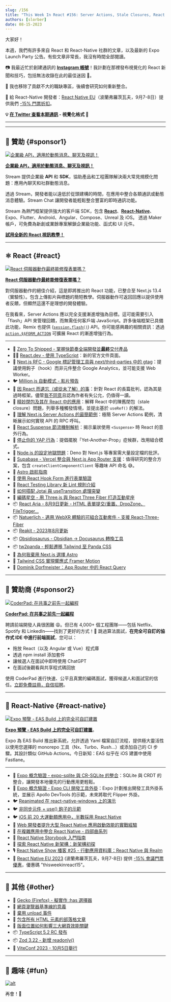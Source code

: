 ```yaml
---
slug: /156
title: "This Week In React #156: Server Actions, Stale Closures, React Falls Behind, Expo Builds, Suspense Throttling, React-Aria, Natuerlich, Obsidiosaurus, Expo-SQLite, Expo DevTools..."
authors: [slorber]
date: 08-15-2023
---
```


大家好！

本週，我們有許多來自 React 和 React-Native 社群的文章，以及最新的 Expo Launch Party 公告。有些文章非常長，我沒有時間全部閱讀。

📷 我最近忙於創建通訊的 [**Instagram 帳號**](https://www.instagram.com/thisweekinreact/)！我計劃在那裡發布視覺化的 React 新聞和技巧，包括無法收錄在此的最佳迷因 🤭。

🧑 我也移除了貢獻不大的職缺專區，後續會研究如何重新整合。

👥 給 React-Native 開發者：[React Native EU](https://www.react-native.eu/)（波蘭弗羅茨瓦夫，9月7-8日）提供我們 [-15% 門票折扣](https://ti.to/react-native-eu/2023/discount/thisweekinreact15)。

<!-- truncate -->

**💡 [在 Twitter 查看本期通訊](https://slo.im/thread) - 視覺化格式 🎨**

---


<Support />

---

## 💸 贊助 {#sponsor1}

[![企業級 API，適用於動態消息、聊天及視訊！](/emails/issues/153/stream.jpg)](https://getstream.io/video/voice-calling/?utm_source=thisweekinreact&utm_medium=sponsorship&utm_content=&utm_campaign=thisweekinreact_July2023_video_klmh22)

[**企業級 API，適用於動態消息、聊天及視訊！**](https://getstream.io/video/docs/react/?utm_source=thisweekinreact&utm_medium=sponsorship&utm_content=&utm_campaign=thisweekinreact_July2023_video_klmh22)

Stream 提供企業級 **API** 和 **SDK**，協助產品和工程團隊解決兩大常見規模化問題：應用內聊天和社群動態消息。

透過 Stream，開發者能以遠低於從頭建構的時間，在應用中整合各類通訊或動態消息體驗。Stream Chat 讓開發者能輕鬆整合豐富的即時通訊功能。

Stream 為熱門框架提供強大的客戶端 SDK，包含 [**React**](https://getstream.io/chat/sdk/react/?utm_source=thisweekinreact&utm_medium=sponsorship&utm_content=&utm_campaign=thisweekinreact_July2023_video_klmh22)、[**React-Native**](https://getstream.io/chat/sdk/react-native/?utm_source=thisweekinreact&utm_medium=sponsorship&utm_content=&utm_campaign=thisweekinreact_July2023_video_klmh22)、Expo、Flutter、Android、Angular、Compose、Unreal 及 iOS。
透過 Maker 帳戶，可免費為新創或業餘專案解鎖企業級功能、函式和 UI 元件。

[**試用全新的 React 視訊教學！**](https://getstream.io/video/docs/react/?utm_source=thisweekinreact&utm_medium=sponsorship&utm_content=&utm_campaign=thisweekinreact_July2023_video_klmh22)

---

## ⚛️ React {#react}

[![React 伺服器動作最終能修復表單嗎？](/emails/issues/156/serveractions.jpg)](https://www.mux.com/blog/what-are-react-server-actions)

[**React 伺服器動作最終能修復表單嗎？**](https://www.mux.com/blog/what-are-react-server-actions)

對伺服器動作的絕佳介紹，這是即將推出的 React 功能，已整合至 Next.js 13.4（實驗性）。包含上傳影片與標題的簡短教學。伺服器動作可返回回應以提供使用者反饋，但顯然這還不是理想的開發體驗。

在我看來，Server Actions 應以完全支援漸進增強為目標。這可能需要引入「flash」API 來管理回饋，而無需任何客戶端 JavaScript。許多後端框架已具備此功能，Remix 也提供 ([`session.flash()`](https://remix.run/docs/en/main/utils/sessions#sessionflashkey-value)) API。你可能感興趣的相關資訊：透過 [`action.$$FORM_ACTION`](https://twitter.com/sebastienlorber/status/1689921046856474625) 可擴展 React 的漸進增強行為。

---

- 💸 [Zero To Shipped - 掌握快節奏全端開發並**最終**交付產品](https://www.zerotoshipped.com/)
- 🧑‍🎓 [React.dev - 使用 TypeScript](https://react.dev/learn/typescript)：新的官方文件頁面。
- 💬 [Next.js RFC - Google 標記管理工具與 next/third-parties 中的 gtag](https://github.com/vercel/next.js/discussions/53868)：提議使用鉤子（hook）而非元件整合 Google Analytics，並可能支援 Web Worker。
- 🐦 [Million.js 自動模式 - 影片預告](https://twitter.com/aidenybai/status/1689773623827943424)
- 📜 [因 React 而遺忘（或從未了解）的事](https://joshcollinsworth.com/blog/antiquated-react)：針對 React 的長篇批判，認為其是過時框架。儘管[我不同意](https://github.com/josh-collinsworth/joco-sveltekit/issues/35#issuecomment-1680817566)且認為作者有失公允，仍值得一讀。
- 📜 [精妙閉包及其在 React 中的應用](https://www.developerway.com/posts/fantastic-closures)：解釋 React 中的陳舊閉包（stale closure）問題，列舉多種觸發情境，並提出基於 `useRef()` 的解法。
- 📜 [理解 Next.js Server Actions 的最簡範例](https://scastiel.dev/simplest-example-server-actions-nextjs)：極簡 Server Actions 範例，清晰展示如何實現 API 的 RPC 呼叫。
- 📜 [React Suspense 節流機制解析](https://andreigatej.dev/blog/on-react-suspense-throttling/)：揭示巢狀使用 `<Suspense>` 時 React 的意外行為。
- 📜 [停止你的 YAP 行為](https://kyleshevlin.com/quit-your-yapping)：提倡擺脫「Yet-Another-Prop」症候群，改用組合模式。
- 📜 [Node.js 的設定地獄問題](https://deno.com/blog/node-config-hell)：Deno 對 Next.js 等專案需大量設定檔的批評。
- 📜 [Supabase - Vercel 整合與 Next.js App Router 支援](https://supabase.com/blog/using-supabase-with-vercel)：值得研究的整合方案，包含 `createClientComponentClient` 等趣味 API 命名 😅。
- 📜 [Astro 啟航指南](https://remotesynthesis.com/blog/lifting-off-with-astro/)
- 📜 [使用 React Hook Form 進行表單驗證](https://claritydev.net/blog/form-validation-react-hook-form)
- 📜 [React Testing Library 新 Lint 規則介紹](https://blog.testdouble.com/posts/2023-07-31-a-new-rtl-lint-rule/)
- 📜 [如何搭配 Jotai 與 useTransition 處理突變](https://blog.axlight.com/posts/how-to-use-jotai-and-use-transition-for-mutation/)
- 📜 [編碼星空 - 用 Three.js 與 React Three Fiber 打造互動星座](https://supabase.com/blog/interactive-constellation-threejs-react-three-fiber)
- 📦 [React Aria - 8月9日更新 - HTML 表單提交/重置、DropZone、FileTrigger...](https://react-spectrum.adobe.com/releases/2023-08-09.html)
- 📦 [Natuerlich - 適用 WebXR 體驗的可組合互動套件 - 支援 React-Three-Fiber](https://github.com/coconut-xr/natuerlich)
- 📦 [Reakit - 2023年8月更新](https://newsletter.ariakit.org/p/all-things)
- 📦 [Obsidiosaurus - Obsidian → Docusaurus 轉換工具](https://github.com/CIMSTA/obsidiosaurus)
- 📦 [tw2panda - 輕鬆遷移 Tailwind 至 Panda CSS](https://github.com/astahmer/tw2panda)
- 🎥 [為何我棄用 Next.js 選擇 Astro](https://www.youtube.com/watch?v=BoeZqPaYw9s)
- 🎥 [Tailwind CSS 實現響應式 Framer Motion](https://www.youtube.com/watch?v=xSuxsfn13xg)
- 🎥 [Dominik Dorfmeister：App Router 中的 React Query](https://www.youtube.com/watch?v=R4NHXrvwZWA)

<SubscribeFormEmbed placement="middle" />

---

## 💸 贊助商 {#sponsor2}

[![CoderPad: 在共事之前先一起編程](/emails/issues/154/coderpad.png)](https://coderpad.io/?utm_medium=3pmedia&utm_source=ThisWeekInReact&utm_campaign=23-Q3-3PMedia-ThisWeekInReact-ACQ-All-Global-Newsletter)

[**CoderPad: 在共事之前先一起編程**](https://coderpad.io/?utm_medium=3pmedia&utm_source=ThisWeekInReact&utm_campaign=23-Q3-3PMedia-ThisWeekInReact-ACQ-All-Global-Newsletter)

聘請前端開發人員很困難 😩。但已有 4,000+ 個工程團隊——包括 Netflix、Spotify 和 LinkedIn——找到了更好的方式！🤠 跳過算法面試，**在完全可自訂的協作式 IDE 中進行前端面試**，您可以：

- 拖放 React（以及 Angular 或 Vue）程式庫
- 透過 npm install 添加套件
- 讓候選人在面試中即時使用 ChatGPT
- 在面試後觀看與共享程式碼回放

使用 CoderPad 進行快速、公平且真實的編碼面試，獲得候選人和面試官的信任。[立即免費註冊，自信招聘](https://coderpad.io/?utm_medium=3pmedia&utm_source=ThisWeekInReact&utm_campaign=23-Q3-3PMedia-ThisWeekInReact-ACQ-All-Global-Newsletter)。

---

## 📱 React-Native {#react-native}

[![Expo 預覽 - EAS Build 上的完全可自訂建置](/emails/issues/156/easbuild.jpg)](https://expo.dev/changelog/2023/08-10-custom-builds)

[**Expo 預覽 - EAS Build 上的完全可自訂建置**](https://expo.dev/changelog/2023/08-10-custom-builds)。

Expo 為 EAS Build 推出新系統，允許透過 Yaml 檔案自訂流程，提供極大靈活性以使用您選擇的 monorepo 工具（Nx、Turbo、Rush...）或添加自己的 CI 步驟。其設計類似 GitHub Actions。今日新知：EAS 似乎在 iOS 建置中使用 Fastlane。

---

- 👀 [Expo 概念驗證 - expo-sqlite 與 CR-SQLite 的整合](https://expo.dev/changelog/2023/08-10-cr-sqlite)：SQLite 與 CRDT 的整合，讓開發本地優先的行動應用更輕鬆。
- 👀 [Expo 概念驗證 - Expo CLI 開發工具外掛](https://expo.dev/changelog/2023/08-10-dev-tools-plugins)：Expo 計劃推出開發工具外掛系統，並展示 Apollo DevTools 的示範，未來將取代 Flipper 外掛。
- 🐦 [Reanimated 在 react-native-windows 上的演示](https://twitter.com/piaskowyk/status/1689982162886430721)
- 🐦 [非同步元件 + use() 鉤子的示範](https://twitter.com/SzymonRybczak/status/1691037156712599552)
- 🐦 [iOS 前 20 大運動類應用中，半數採用 React Native](https://twitter.com/Baconbrix/status/1690805340290301954)
- 📜 [Web 開發者提升大型 React Native 應用啟動效能的實戰經驗](https://medium.com/engineering-udaan/reacting-to-change-tale-of-a-web-developer-improving-startup-performance-for-a-large-react-native-854f8a4850fd)
- 📜 [在複雜應用中整合 React Native - 四部曲系列](https://www.nearform.com/blog/adding-react-native-to-a-complex-app-part-1-planning/)
- 📜 [React Native Storybook 入門指南](https://dev.to/dannyhw/getting-started-with-react-native-storybook-96c)
- 📜 [探索 React Native 新架構：新架構初探](https://blog.devvivek.tech/exploring-react-natives-new-architecture-a-peek-into-the-new-architecture)
- 🎙️ [React Native Show 播客 #25 - 行動應用資料庫：React Native 與 Realm](https://www.callstack.com/podcasts/databases-for-mobile-apps-react-native-realm)
- 👥 [React Native EU 2023](https://www.react-native.eu/) (波蘭弗羅茨瓦夫，9月7-8日) 提供 [-15% 會議門票優惠](https://ti.to/react-native-eu/2023/discount/thisweekinreact15)，優惠碼 "thisweekinreact15"。

---

## 🔀 其他 {#other}

- 📣 [Gecko (Firefox) - 擬實作 :has 選擇器](https://twitter.com/intenttoship/status/1690045325539520523)
- 📜 [網頁瀏覽器基準線的意義](https://thenewstack.io/what-does-it-mean-for-web-browsers-to-have-a-baseline/)
- 📜 [棄用 unload 事件](https://developer.chrome.com/blog/deprecating-unload/)
- 📜 [包含所有 HTML 元素的部落格文章](https://www.patrickweaver.net/blog/a-blog-post-with-every-html-element/)
- 📜 [版面位置如何影響三大網頁效能關鍵](https://performance.shopify.com/blogs/blog/how-layout-position-impacts-three-big-web-performance-levers)
- 📦 [TypeScript 5.2 RC 發布](https://devblogs.microsoft.com/typescript/announcing-typescript-5-2-rc/)
- 📦 [Zod 3.22 - 新增 readonly()](https://twitter.com/colinhacks/status/1691172205516984322)
- 👥 [ViteConf 2023 - 10月5日舉行](https://viteconf.org/23/)

---

## 🤭 趣味 {#fun}

[![alt](/emails/issues/156/meme.jpg)](https://twitter.com/DanStepanov/status/1689511613026775040)

再會！👋
